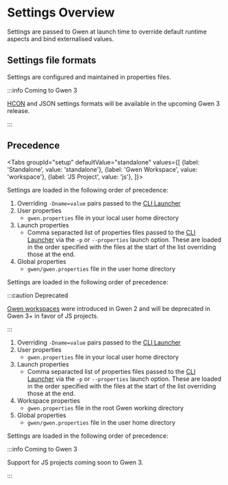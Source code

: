 
# Settings Overview

Settings are passed to Gwen at launch time to override default runtime aspects and bind externalised values.

## Settings file formats

Settings are configured and maintained in properties files.

:::info Coming to Gwen 3

[HCON](https://github.com/lightbend/config/blob/master/HOCON.md) and JSON settings formats will be available in the upcoming Gwen 3 release.

:::

## Precedence

<Tabs
  groupId="setup"
  defaultValue="standalone"
  values={[
    {label: 'Standalone', value: 'standalone'},
    {label: 'Gwen Workspace', value: 'workspace'},
    {label: 'JS Project', value: 'js'},
  ]}>

<TabItem value="standalone">

Settings are loaded in the following order of precedence:

1. Overriding `-Dname=value` pairs passed to the [CLI Launcher](/docs/cli/launcher)
2. User properties
    - `gwen.properties` file in your local user home directory
3. Launch properties 
    - Comma separacted list of properties files passed to the [CLI Launcher](/docs/cli/launcher) via the `-p` or `--properties` launch option. These are loaded in the order specified with the files at the start of the list overriding those at the end.
4. Global properties
   - `gwen/gwen.properties` file in the user home directory

</TabItem>

<TabItem value="workspace">

Settings are loaded in the following order of precedence:

:::caution Deprecated

[Gwen workspaces](https://gweninterpreter.wordpress.com/2017/12/18/gwen-workspaces/) were introduced in Gwen 2 and will be deprecated in Gwen 3+ in favor of JS projects.

:::

1. Overriding `-Dname=value` pairs passed to the [CLI Launcher](/docs/cli/launcher)
2. User properties
    - `gwen.properties` file in your local user home directory
3. Launch properties 
    - Comma separacted list of properties files passed to the [CLI Launcher](/docs/cli/launcher) via the `-p` or `--properties` launch option. These are loaded in the order specified with the files at the start of the list overriding those at the end.
4. Workspace properties
    - `gwen.properties` file in the root Gwen working directory
5. Global properties
   - `gwen/gwen.properties` file in the user home directory

</TabItem>

<TabItem value="js">

Settings are loaded in the following order of precedence:

:::info Coming to Gwen 3

Support for JS projects coming soon to Gwen 3.

:::

</TabItem>

</Tabs>
